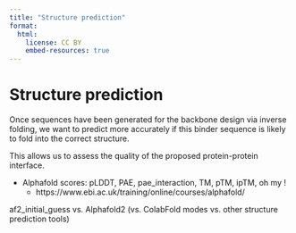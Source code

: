 ```yaml
---
title: "Structure prediction"
format:
  html:
    license: CC BY
    embed-resources: true
---
```


# Structure prediction

Once sequences have been generated for the backbone design via inverse folding, we want to predict more accurately if this binder sequence is likely to fold into the correct structure.

This allows us to assess the quality of the proposed protein-protein interface.

- Alphafold scores: pLDDT, PAE, pae_interaction, TM, pTM, ipTM, oh my !
  - https://www.ebi.ac.uk/training/online/courses/alphafold/


af2_initial_guess vs. Alphafold2 (vs. ColabFold modes vs. other structure prediction tools)